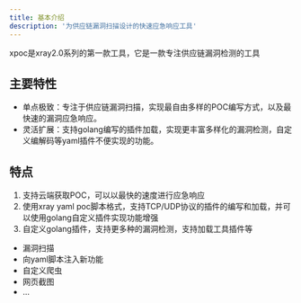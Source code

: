 ```yaml
---
title: 基本介绍
description: '为供应链漏洞扫描设计的快速应急响应工具'
---
```


xpoc是xray2.0系列的第一款工具，它是一款专注供应链漏洞检测的工具

## 主要特性

- 单点极致：专注于供应链漏洞扫描，实现最自由多样的POC编写方式，以及最快速的漏洞应急响应。
- 灵活扩展：支持golang编写的插件加载，实现更丰富多样化的漏洞检测，自定义编解码等yaml插件不便实现的功能。

## 特点

1. 支持云端获取POC，可以以最快的速度进行应急响应
2. 使用xray yaml poc脚本格式，支持TCP/UDP协议的插件的编写和加载，并可以使用golang自定义插件实现功能增强
3. 自定义golang插件，支持更多种的漏洞检测，支持加载工具插件等
 - 漏洞扫描
 - 向yaml脚本注入新功能
 - 自定义爬虫
 - 网页截图
 - ...
